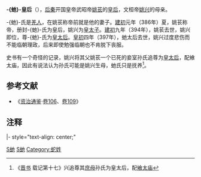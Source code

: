 {{expand|time=2009-07-19T02:09:33+00:00}}
'''-{虵}-皇后'''（{{bd||？|397年||catIdx=She,虵}}），[[后秦|后秦]]开国皇帝武昭帝[[姚苌|姚苌]]的[[皇后|皇后]]，文桓帝[[姚兴|姚兴]]的母亲。

-{虵}-氏是[[羌人|羌人]]，在姚苌称帝前就是他的妻子。[[建初_(后秦)|建初]]元年（386年）夏，姚苌称帝，册封-{虵}-氏为皇后，姚兴为[[皇太子|皇太子]]。[[建初_(后秦)|建初]]九年（394年），姚苌去世，姚兴即位，尊-{虵}-氏为[[皇太后|皇太后]]。[[皇初|皇初]]四年（397年），虵太后去世，姚兴过度悲伤而不能临朝理政，后来即使勉强临朝也不肯脱下丧服。

史书有一个奇怪的记录，姚兴将其父姚苌一个已死的妾室孙氏追尊为[[皇太后|皇太后]]，配飨太庙，因此有说法认为孙氏可能是姚兴生母，虵氏只是抚养<ref>《[[晋书|晋书]] 载记第十七》兴追尊其[[庶母|庶母]]孙氏为皇太后，配[[飨|飨]][[太庙|太庙]]</ref>。

==参考文献==

*《[[资治通鉴|资治通鉴]]·[[s:資治通鑑/卷106|卷106]]、[[s:資治通鑑/卷109|卷109]]》

== 注释 ==

<div class="references-small">
<references />
</div>

{{start box}}
|- style="text-align: center;"
{{s-bef|before=[[前秦|前秦]][[苟皇后|苟皇后]]}}
{{s-ttl|title=[[:category:后秦皇后|后秦皇后]]|years=386年—394年}}
{{s-aft|after=[[张皇后_(姚兴)|张皇后]]}}
{{end box}}

{{十六國成漢及秦國皇后}}

[[Category:后秦皇后|S虵]]
[[Category:后秦皇太后|S虵]]
[[Category:蛇姓|Category:蛇姓]]